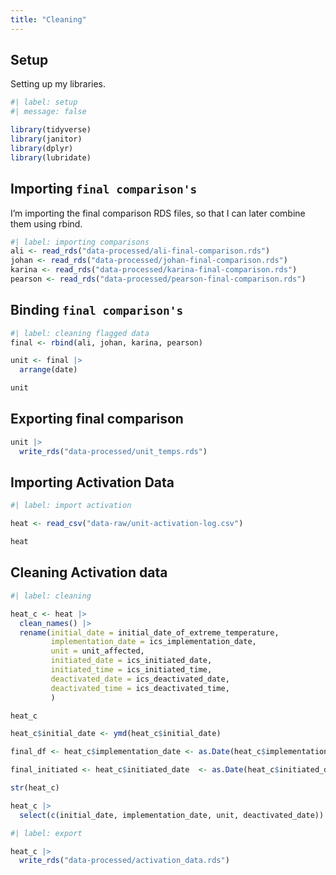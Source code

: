 ```yaml
---
title: "Cleaning"
---
```


## Setup

Setting up my libraries.

```r
#| label: setup
#| message: false

library(tidyverse)
library(janitor)
library(dplyr)
library(lubridate)
```

## Importing `final comparison's`

I’m importing the final comparison RDS files, so that I can later combine them using rbind.

```r
#| label: importing comparisons
ali <- read_rds("data-processed/ali-final-comparison.rds")
johan <- read_rds("data-processed/johan-final-comparison.rds")
karina <- read_rds("data-processed/karina-final-comparison.rds")
pearson <- read_rds("data-processed/pearson-final-comparison.rds")
```

## Binding `final comparison's`

```r
#| label: cleaning flagged data
final <- rbind(ali, johan, karina, pearson)

unit <- final |> 
  arrange(date)

unit
```

## Exporting final comparison

```r
unit |> 
  write_rds("data-processed/unit_temps.rds")
```

## Importing Activation Data

```r
#| label: import activation

heat <- read_csv("data-raw/unit-activation-log.csv")

heat
```

## Cleaning Activation data

```r
#| label: cleaning

heat_c <- heat |> 
  clean_names() |> 
  rename(initial_date = initial_date_of_extreme_temperature,
         implementation_date = ics_implementation_date,
         unit = unit_affected,
         initiated_date = ics_initiated_date, 
         initiated_time = ics_initiated_time, 
         deactivated_date = ics_deactivated_date,
         deactivated_time = ics_deactivated_time,
         )

heat_c
```


```r

heat_c$initial_date <- ymd(heat_c$initial_date) 

final_df <- heat_c$implementation_date <- as.Date(heat_c$implementation_date, format = "%Y-%m-%d")

final_initiated <- heat_c$initiated_date  <- as.Date(heat_c$initiated_date, format = "%Y-%m-%d")  

str(heat_c)
```

```r
heat_c |> 
  select(c(initial_date, implementation_date, unit, deactivated_date))
```

```r
#| label: export

heat_c |> 
  write_rds("data-processed/activation_data.rds")
```




















